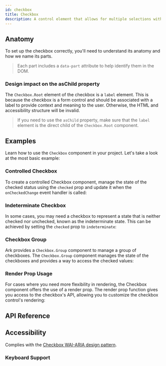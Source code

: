 ```yaml
---
id: checkbox
title: Checkbox
description: A control element that allows for multiple selections within a set.
---
```


<ComponentPreview id="Checkbox" />

## Anatomy

To set up the checkbox correctly, you'll need to understand its anatomy and how we name its parts.

> Each part includes a `data-part` attribute to help identify them in the DOM.

<Anatomy id="checkbox" />

### Design impact on the asChild property

The `Checkbox.Root` element of the checkbox is a `label` element. This is because the checkbox is a
form control and should be associated with a label to provide context and meaning to the user.
Otherwise, the HTML and accessibility structure will be invalid.

> If you need to use the `asChild` property, make sure that the `label` element is the direct child
> of the `Checkbox.Root` component.

## Examples

Learn how to use the `Checkbox` component in your project. Let's take a look at the most basic
example:

<Example id="basic" />

### Controlled Checkbox

To create a controlled Checkbox component, manage the state of the checked status using the
`checked` prop and update it when the `onCheckedChange` event handler is called:

<Example id="controlled" />

### Indeterminate Checkbox

In some cases, you may need a checkbox to represent a state that is neither checked nor unchecked,
known as the indeterminate state. This can be achieved by setting the `checked` prop to
`indeterminate`:

<Example id="indeterminate" />

### Checkbox Group

Ark provides a `Checkbox.Group` component to manage a group of checkboxes. The `Checkbox.Group`
component manages the state of the checkboxes and provides a way to access the checked values:

<Example id="group" />

### Render Prop Usage

For cases where you need more flexibility in rendering, the Checkbox component offers the use of a
render prop. The render prop function gives you access to the checkbox's API, allowing you to
customize the checkbox control's rendering:

<Example id="render-prop" />

## API Reference

<ComponentTypes id="checkbox" />

## Accessibility

Complies with the
[Checkbox WAI-ARIA design pattern](https://www.w3.org/WAI/ARIA/apg/patterns/checkbox/).

### Keyboard Support

<KeyBindingsTable id="checkbox" />
